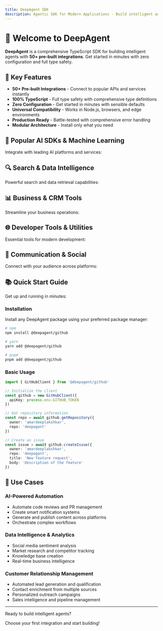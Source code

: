```yaml
---
title: DeepAgent SDK
description: Agentic SDK for Modern Applications - Build intelligent agents with 50+ pre-built integrations
---
```


# 🤖 Welcome to DeepAgent

**DeepAgent** is a comprehensive TypeScript SDK for building intelligent agents with **50+ pre-built integrations**. Get started in minutes with zero configuration and full type safety.

## 🚀 Key Features

- **50+ Pre-built Integrations** - Connect to popular APIs and services instantly
- **100% TypeScript** - Full type safety with comprehensive type definitions
- **Zero Configuration** - Get started in minutes with sensible defaults
- **Universal Compatibility** - Works in Node.js, browsers, and edge environments
- **Production Ready** - Battle-tested with comprehensive error handling
- **Modular Architecture** - Install only what you need

## 🤖 Popular AI SDKs & Machine Learning

Integrate with leading AI platforms and services:

<Cards>
  <Card 
  title="Vercel AI SDK" 
  description="Streaming AI responses in React, Next.js, and more"
  href="/docs/vercel-ai-sdk" 
  />
  <Card 
    title="OpenAI SDK" 
    description="GPT models, embeddings, and completions"
    href="/docs/openai-sdk" 
  />
  <Card 
  title="Anthropic SDK" 
  description="Claude models for natural language reasoning and dialogue"
  href="/docs/anthropic-sdk" 
  />
</Cards>

## 🔍 Search & Data Intelligence

Powerful search and data retrieval capabilities:

<Cards>
  <Card 
    title="Google Custom Search" 
    description="Leverage Google's search algorithms"
    href="/docs/google-custom-search" 
  />
  <Card 
    title="Bing Search" 
    description="Microsoft Bing search integration"
    href="/docs/bing" 
  />
  <Card 
    title="Brave Search" 
    description="Privacy-focused search engine"
    href="/docs/brave-search" 
  />
  <Card 
    title="Tavily Search" 
    description="Web search and content retrieval"
    href="/docs/tavily" 
  />
  <Card 
    title="Exa Search" 
    description="Semantic search capabilities"
    href="/docs/exa" 
  />
  <Card 
    title="SearXNG" 
    description="Open-source metasearch engine"
    href="/docs/searxng" 
  />
</Cards>

## 📊 Business & CRM Tools

Streamline your business operations:

<Cards>
  <Card 
    title="Airtable" 
    description="Database management and automation"
    href="/docs/airtable" 
  />
  <Card 
    title="Notion" 
    description="Workspace and knowledge management"
    href="/docs/notion" 
  />
  <Card 
    title="Apollo" 
    description="Sales intelligence and CRM"
    href="/docs/apollo" 
  />
  <Card 
    title="Clearbit" 
    description="Company and contact data enrichment"
    href="/docs/clearbit" 
  />
  <Card 
    title="Hunter" 
    description="Professional email finder"
    href="/docs/hunter" 
  />
  <Card 
    title="ZoomInfo" 
    description="B2B contact database"
    href="/docs/zoominfo" 
  />
</Cards>

## 🌐 Developer Tools & Utilities

Essential tools for modern development:

<Cards>
  <Card 
    title="GitHub Integration" 
    description="Repository management and automation"
    href="/docs/github" 
  />
  <Card 
    title="OpenAPI to TypeScript" 
    description="Generate TypeScript clients from OpenAPI specs"
    href="/tools/openapi-to-ts" 
  />
  <Card 
    title="E2B Sandbox" 
    description="Secure code execution environment"
    href="/docs/e2b" 
  />
  <Card 
    title="Firecrawl" 
    description="Web scraping and data extraction"
    href="/docs/firecrawl" 
  />
</Cards>

## 💬 Communication & Social

Connect with your audience across platforms:

<Cards>
  <Card 
    title="Slack Integration" 
    description="Team collaboration and automation"
    href="/docs/slack" 
  />
  <Card 
    title="Twitter/X" 
    description="Social media automation and monitoring"
    href="/docs/twitter" 
  />
  <Card 
    title="Twilio" 
    description="SMS, voice, and communication APIs"
    href="/docs/twilio" 
  />
  <Card 
    title="Reddit" 
    description="Community engagement and monitoring"
    href="/docs/reddit" 
  />
</Cards>

## 📚 Quick Start Guide

Get up and running in minutes:

### Installation

Install any DeepAgent package using your preferred package manager:

```bash path=null start=null
# npm
npm install @deepagent/github

# yarn
yarn add @deepagent/github

# pnpm
pnpm add @deepagent/github
```

### Basic Usage

```typescript path=null start=null
import { GitHubClient } from '@deepagent/github'

// Initialize the client
const github = new GitHubClient({
  apiKey: process.env.GITHUB_TOKEN
})

// Get repository information
const repo = await github.getRepository({
  owner: 'amardeeplakshkar',
  repo: 'deepagent'
})

// Create an issue
const issue = await github.createIssue({
  owner: 'amardeeplakshkar',
  repo: 'deepagent',
  title: 'New feature request',
  body: 'Description of the feature'
})
```

## 🎯 Use Cases

### AI-Powered Automation
- Automate code reviews and PR management
- Create smart notification systems
- Generate and publish content across platforms
- Orchestrate complex workflows

### Data Intelligence & Analytics
- Social media sentiment analysis
- Market research and competitor tracking
- Knowledge base creation
- Real-time business intelligence

### Customer Relationship Management
- Automated lead generation and qualification
- Contact enrichment from multiple sources
- Personalized outreach campaigns
- Sales intelligence and pipeline management

---

<div className="text-center mt-12">
  <p className="text-lg font-semibold mb-2">Ready to build intelligent agents?</p>
  <p className="text-muted-foreground">Choose your first integration and start building!</p>
</div>
